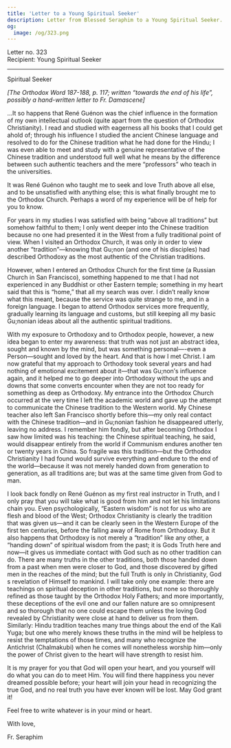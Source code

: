```yaml
---
title: 'Letter to a Young Spiritual Seeker'
description: Letter from Blessed Seraphim to a Young Spiritual Seeker.
og:
  image: /og/323.png
---
```


<div style={{textAlign:'right', fontFamily:'monospace'}}>Letter no. 323</div>
<div style={{textAlign:'left', fontFamily:'monospace'}}>Recipient: Young Spiritual Seeker</div>

---

Spiritual Seeker

*[The Orthodox Word 187-188, p. 117; written “towards the end of his life”, possibly a hand-written letter to Fr. Damascene]*

…It so happens that René Guénon was the chief influence in the formation of my own intellectual outlook (quite apart from the question of Orthodox Christianity). I read and studied with eagerness all his books that I could get ahold of; through his influence I studied the ancient Chinese language and resolved to do for the Chinese tradition what he had done for the Hindu; I was even able to meet and study with a genuine representative of the Chinese tradition and understood full well what he means by the difference between such authentic teachers and the mere “professors” who teach in the universities.

It was René Guénon who taught me to seek and love Truth above all else, and to be unsatisfied with anything else; this is what finally brought me to the Orthodox Church. Perhaps a word of my experience will be of help for you to know.

For years in my studies I was satisfied with being “above all traditions” but somehow faithful to them; I only went deeper into the Chinese tradition because no one had presented it in the West from a fully traditional point of view. When I visited an Orthodox Church, it was only in order to view another “tradition”—knowing that Gu;non (and one of his disciples) had described Orthodoxy as the most authentic of the Christian traditions.

However, when I entered an Orthodox Church for the first time (a Russian Church in San Francisco), something happened to me that I had not experienced in any Buddhist or other Eastern temple; something in my heart said that this is “home,” that all my search was over. I didn’t really know what this meant, because the service was quite strange to me, and in a foreign language. I began to attend Orthodox services more frequently, gradually learning its language and customs, but still keeping all my basic Gu;nonian ideas about all the authentic spiritual traditions.

With my exposure to Orthodoxy and to Orthodox people, however, a new idea began to enter my awareness: that truth was not just an abstract idea, sought and known by the mind, but was something personal—-even a Person—sought and loved by the heart. And that is how I met Christ. I am now grateful that my approach to Orthodoxy took several years and had nothing of emotional excitement about it—that was Gu;non’ѕ influence again, and it helped me to go deeper into Orthodoxy without the ups and downs that some converts encounter when they are not too ready for something as deep as Orthodoxy. My entrance into the Orthodox Church occurred at the very time I left the academic world and gave up the attempt to communicate the Chinese tradition to the Western world. My Chinese teacher also left San Francisco shortly before this—my only real contact with the Chinese tradition—and in Gu;nonіап fashion he disappeared utterly, leaving no address. I remember him fondly, but after becoming Orthodox I saw how limited was his teaching: the Chinese spiritual teaching, he said, would disappear entirely from the world if Communism endures another ten or twenty years in China. So fragile was this tradition—but the Orthodox Christianity I had found would survive everything and endure to the end of the world—because it was not merely handed down from generation to generation, as all traditions are; but was at the same time given from God to man.

I look back fondly on René Guénon as my first real instructor in Truth, and I only pray that you will take what is good from him and not let his limitations chain you. Even psychologically, “Eastern wisdom” is not for us who are flesh and blood of the West; Orthodox Christianity is clearly the tradition that was given us—and it can be clearly seen in the Western Europe of the first ten centuries, before the falling away of Rome from Orthodoxy. But it also happens that Orthodoxy is not merely a “tradition” like any other, a “handing down” of spiritual wisdom from the past; it is Gods Truth here and now—it gives us immediate contact with God such as no other tradition can do. There are many truths in the other traditions, both those handed down from a past when men were closer to God, and those discovered by gifted men in the reaches of the mind; but the full Truth is only in Christianity, God s revelation of Himself to mankind. I will take only one example: there are teachings on spiritual deception in other traditions, but none so thoroughly refined as those taught by the Orthodox Holy Fathers; and more importantly, these deceptions of the evil one and our fallen nature are so omnipresent and so thorough that no one could escape them unless the loving God revealed by Christianity were close at hand to deliver us from them. Similarly: Hindu tradition teaches many true things about the end of the Kali Yuga; but one who merely knows these truths in the mind will be helpless to resist the temptations of those times, and many who recognize the Antichrist (Chalmakubi) when he comes will nonetheless worship him—only the power of Christ given to the heart will have strength to resist him.

It is my prayer for you that God will open your heart, and you yourself will do what you can do to meet Him. You will find there happiness you never dreamed possible before; your heart will join your head in recognizing the true God, and no real truth you have ever known will be lost. May God grant it!

Feel free to write whatever is in your mind or heart.

With love,

Fr. Seraphim